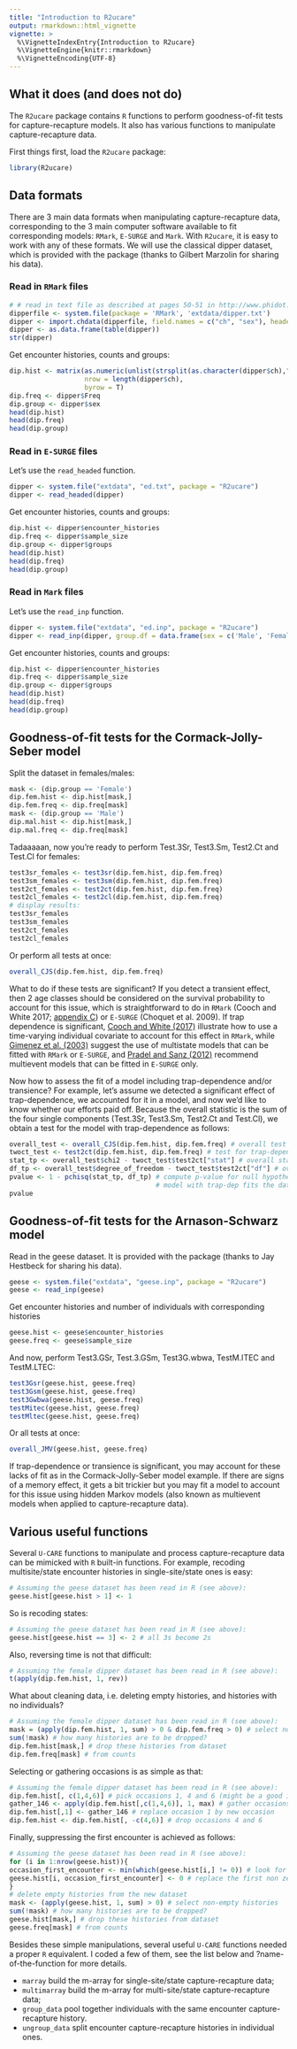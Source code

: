 ```yaml
---
title: "Introduction to R2ucare"
output: rmarkdown::html_vignette
vignette: >
  %\VignetteIndexEntry{Introduction to R2ucare}
  %\VignetteEngine{knitr::rmarkdown}
  %\VignetteEncoding{UTF-8}
---
```


## What it does (and does not do)

The `R2ucare` package contains `R` functions to perform goodness-of-fit tests for capture-recapture models. It also has various functions to manipulate capture-recapture data.

First things first, load the `R2ucare` package:
```r
library(R2ucare)
```

## Data formats

There are 3 main data formats when manipulating capture-recapture data, corresponding to the 3 main computer software available to fit corresponding models: `RMark`, `E-SURGE` and `Mark`. With `R2ucare`, it is easy to work with any of these formats. We will use the classical dipper dataset, which is provided with the package (thanks to Gilbert Marzolin for sharing his data).

### Read in `RMark` files

```r
# # read in text file as described at pages 50-51 in http://www.phidot.org/software/mark/docs/book/pdf/app_3.pdf
dipperfile <- system.file(package = 'RMark', 'extdata/dipper.txt')
dipper <- import.chdata(dipperfile, field.names = c("ch", "sex"), header = FALSE)
dipper <- as.data.frame(table(dipper))
str(dipper)
```

Get encounter histories, counts and groups:
```r
dip.hist <- matrix(as.numeric(unlist(strsplit(as.character(dipper$ch),""))),
                   nrow = length(dipper$ch),
                   byrow = T)
dip.freq <- dipper$Freq
dip.group <- dipper$sex
head(dip.hist)
head(dip.freq)
head(dip.group)
```

### Read in `E-SURGE` files

Let's use the `read_headed` function. 

```r
dipper <- system.file("extdata", "ed.txt", package = "R2ucare")
dipper <- read_headed(dipper)
```

Get encounter histories, counts and groups:
```r
dip.hist <- dipper$encounter_histories
dip.freq <- dipper$sample_size
dip.group <- dipper$groups
head(dip.hist)
head(dip.freq)
head(dip.group)
```

### Read in `Mark` files

Let's use the `read_inp` function. 

```r
dipper <- system.file("extdata", "ed.inp", package = "R2ucare")
dipper <- read_inp(dipper, group.df = data.frame(sex = c('Male', 'Female')))
```

Get encounter histories, counts and groups:
```r
dip.hist <- dipper$encounter_histories
dip.freq <- dipper$sample_size
dip.group <- dipper$groups
head(dip.hist)
head(dip.freq)
head(dip.group)
```

## Goodness-of-fit tests for the Cormack-Jolly-Seber model

Split the dataset in females/males:
```r
mask <- (dip.group == 'Female')
dip.fem.hist <- dip.hist[mask,]
dip.fem.freq <- dip.freq[mask]
mask <- (dip.group == 'Male')
dip.mal.hist <- dip.hist[mask,]
dip.mal.freq <- dip.freq[mask]
```

Tadaaaaan, now you're ready to perform Test.3Sr, Test3.Sm, Test2.Ct and Test.Cl for females:
```r
test3sr_females <- test3sr(dip.fem.hist, dip.fem.freq)
test3sm_females <- test3sm(dip.fem.hist, dip.fem.freq)
test2ct_females <- test2ct(dip.fem.hist, dip.fem.freq)
test2cl_females <- test2cl(dip.fem.hist, dip.fem.freq)
# display results:
test3sr_females
test3sm_females
test2ct_females
test2cl_females
```

Or perform all tests at once:
```r
overall_CJS(dip.fem.hist, dip.fem.freq)
```

What to do if these tests are significant? If you detect a transient effect, then 2 age classes should be considered on the survival probability to account for this issue, which is straightforward to do in `RMark` (Cooch and White 2017; [appendix C](http://www.phidot.org/software/mark/docs/book/pdf/app_3.pdf)) or `E-SURGE` (Choquet et al. 2009). If trap dependence is significant, [Cooch and White (2017)](http://www.phidot.org/software/mark/docs/book/pdf/app_3.pdf) illustrate how to use a time-varying individual covariate to account for this effect in `RMark`, while [Gimenez et al. (2003)](https://oliviergimenez.github.io/pubs/Gimenezetal2003BiomJ.pdf) suggest the use of multistate models that can be fitted with `RMark` or `E-SURGE`, and [Pradel and Sanz (2012)](https://journals.plos.org/plosone/article?id=10.1371/journal.pone.0032666) recommend multievent models that can be fitted in `E-SURGE` only.

Now how to assess the fit of a model including trap-dependence and/or transience? For example, let's assume we detected a significant effect of trap-dependence, we accounted for it in a model, and now we'd like to know whether our efforts paid off. Because the overall statistic is the sum of the four single components (Test.3Sr, Test3.Sm, Test2.Ct and Test.Cl), we obtain a test for the model with trap-dependence as follows:
```r
overall_test <- overall_CJS(dip.fem.hist, dip.fem.freq) # overall test
twoct_test <- test2ct(dip.fem.hist, dip.fem.freq) # test for trap-dependence
stat_tp <- overall_test$chi2 - twoct_test$test2ct["stat"] # overall stat - 2CT stat
df_tp <- overall_test$degree_of_freedom - twoct_test$test2ct["df"] # overall dof - 2CT dof
pvalue <- 1 - pchisq(stat_tp, df_tp) # compute p-value for null hypothesis: 
                                     # model with trap-dep fits the data well
pvalue
```


## Goodness-of-fit tests for the Arnason-Schwarz model

Read in the geese dataset. It is provided with the package (thanks to Jay Hestbeck for sharing his data). 

```r
geese <- system.file("extdata", "geese.inp", package = "R2ucare")
geese <- read_inp(geese)
```

Get encounter histories and number of individuals with corresponding histories
```r
geese.hist <- geese$encounter_histories
geese.freq <- geese$sample_size
```

And now, perform Test3.GSr, Test.3.GSm, Test3G.wbwa, TestM.ITEC and TestM.LTEC:
```r
test3Gsr(geese.hist, geese.freq)
test3Gsm(geese.hist, geese.freq)
test3Gwbwa(geese.hist, geese.freq)
testMitec(geese.hist, geese.freq)
testMltec(geese.hist, geese.freq)
```

Or all tests at once:
```r
overall_JMV(geese.hist, geese.freq)
```

If trap-dependence or transience is significant, you may account for these lacks of fit as in the Cormack-Jolly-Seber model example. If there are signs of a memory effect, it gets a bit trickier but you may fit a model to account for this issue using hidden Markov models (also known as multievent models when applied to capture-recapture data).

## Various useful functions

Several `U-CARE` functions to manipulate and process capture-recapture data can be mimicked with `R` built-in functions. For example, recoding multisite/state encounter histories in single-site/state ones is easy:
```r
# Assuming the geese dataset has been read in R (see above):
geese.hist[geese.hist > 1] <- 1
```
So is recoding states:
```r
# Assuming the geese dataset has been read in R (see above):
geese.hist[geese.hist == 3] <- 2 # all 3s become 2s
```
Also, reversing time is not that difficult:
```r
# Assuming the female dipper dataset has been read in R (see above):
t(apply(dip.fem.hist, 1, rev))
```
What about cleaning data, i.e. deleting empty histories, and histories with no individuals?
```r
# Assuming the female dipper dataset has been read in R (see above):
mask = (apply(dip.fem.hist, 1, sum) > 0 & dip.fem.freq > 0) # select non-empty histories, and histories with at least one individual
sum(!mask) # how many histories are to be dropped?
dip.fem.hist[mask,] # drop these histories from dataset
dip.fem.freq[mask] # from counts
```
Selecting or gathering occasions is as simple as that:
```r
# Assuming the female dipper dataset has been read in R (see above):
dip.fem.hist[, c(1,4,6)] # pick occasions 1, 4 and 6 (might be a good idea to clean the resulting dataset)
gather_146 <- apply(dip.fem.hist[,c(1,4,6)], 1, max) # gather occasions 1, 4 and 6 by taking the max
dip.fem.hist[,1] <- gather_146 # replace occasion 1 by new occasion
dip.fem.hist <- dip.fem.hist[, -c(4,6)] # drop occasions 4 and 6
```
Finally, suppressing the first encounter is achieved as follows:
```r
# Assuming the geese dataset has been read in R (see above):
for (i in 1:nrow(geese.hist)){
occasion_first_encounter <- min(which(geese.hist[i,] != 0)) # look for occasion of first encounter
geese.hist[i, occasion_first_encounter] <- 0 # replace the first non zero by a zero
}
# delete empty histories from the new dataset
mask <- (apply(geese.hist, 1, sum) > 0) # select non-empty histories
sum(!mask) # how many histories are to be dropped?
geese.hist[mask,] # drop these histories from dataset
geese.freq[mask] # from counts
```

Besides these simple manipulations, several useful `U-CARE` functions needed a proper `R` equivalent. 
I coded a few of them, see the list below and ?name-of-the-function for more details. 

* `marray` build the m-array for single-site/state capture-recapture data;
* `multimarray` build the m-array for multi-site/state capture-recapture data;
* `group_data` pool together individuals with the same encounter capture-recapture history.
* `ungroup_data` split encounter capture-recapture histories in individual ones.


